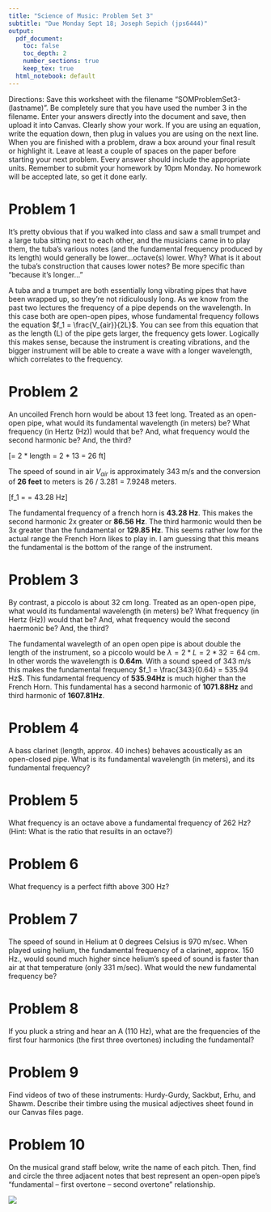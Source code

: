 ```yaml
---
title: "Science of Music: Problem Set 3"
subtitle: "Due Monday Sept 18; Joseph Sepich (jps6444)"
output:
  pdf_document: 
    toc: false
    toc_depth: 2
    number_sections: true
    keep_tex: true
  html_notebook: default
---
```


Directions: Save this worksheet with the filename “SOMProblemSet3-(lastname)”. Be completely sure that you have used the number 3 in the filename. Enter your answers directly into the document and save, then upload it into Canvas. Clearly show your work. If you are using an equation, write the equation down, then plug in values you are using on the next line.  When you are finished with a problem, draw a box around your final result or highlight it.  Leave at least a couple of spaces on the paper before starting your next problem.  Every answer should include the appropriate units. Remember to submit your homework by 10pm Monday.  No homework will be accepted late, so get it done early.


# Problem 1

It’s pretty obvious that if you walked into class and saw a small trumpet and a large tuba sitting next to each other, and the musicians came in to play them, the tuba’s various notes (and the fundamental frequency produced by its length) would generally be lower…octave(s) lower.  Why? What is it about the tuba’s construction that causes lower notes? Be more specific than “because it’s longer…”

A tuba and a trumpet are both essentially long vibrating pipes that have been wrapped up, so they're not ridiculously long. As we know from the past two lectures the frequency of a pipe depends on the wavelength. In this case both are open-open pipes, whose fundamental frequency follows the equation $f_1 = \frac{V_{air}}{2L}$. You can see from this equation that as the length (L) of the pipe gets larger, the frequency gets lower. Logically this makes sense, because the instrument is creating vibrations, and the bigger instrument will be able to create a wave with a longer wavelength, which correlates to the frequency.

# Problem 2

An uncoiled French horn would be about 13 feet long. Treated as an open-open pipe, what would its fundamental wavelength (in meters) be? What frequency (in Hertz (Hz)) would that be? And, what frequency would the second harmonic be? And, the third?

\[\lambda = 2 * length = 2 * 13 = 26 ft\]

The speed of sound in air $V_{air}$ is approximately 343 m/s and the conversion of **26 feet** to meters is 26 / 3.281 = 7.9248 meters.

\[f_1 = \frac{343}{7.9248} = 43.28 Hz\]

The fundamental frequency of a french horn is **43.28 Hz**. This makes the second harmonic 2x greater or **86.56 Hz**. The third harmonic would then be 3x greater than the fundamental or **129.85 Hz**. This seems rather low for the actual range the French Horn likes to play in. I am guessing that this means the fundamental is the bottom of the range of the instrument.

# Problem 3

By contrast, a piccolo is about 32 cm long. Treated as an open-open pipe, what would its fundamental wavelength (in meters) be? What frequency (in Hertz (Hz)) would that be? And, what frequency would the second haermonic be? And, the third?

The fundamental wavelegth of an open open pipe is about double the length of the instrument, so a piccolo would be $\lambda = 2 * L = 2 * 32 = 64$ cm. In other words the wavelength is **0.64m**. With a sound speed of 343 m/s this makes the fundamental frequency $f_1 = \frac{343}{0.64} = 535.94 Hz$. This fundamental frequency of **535.94Hz** is much higher than the French Horn. This fundamental has a second harmonic of **1071.88Hz** and third harmonic of **1607.81Hz**.

# Problem 4

A bass clarinet (length, approx. 40 inches) behaves acoustically as an open-closed pipe. What is its fundamental wavelength (in meters), and its fundamental frequency?

# Problem 5

What frequency is an octave above a fundamental frequency of 262 Hz? (Hint: What is the ratio that resuilts in an octave?)

# Problem 6

What frequency is a perfect fifth above 300 Hz? 

# Problem 7

The speed of sound in Helium at 0 degrees Celsius is 970 m/sec.  When played using helium, the fundamental frequency of a clarinet, approx. 150 Hz., would sound much higher since helium’s speed of sound is faster than air at that temperature (only 331 m/sec). What would the new fundamental frequency be? 

# Problem 8

If you pluck a string and hear an A (110 Hz), what are the frequencies of the first four harmonics (the first three overtones) including the fundamental?

# Problem 9

Find videos of two of these instruments: Hurdy-Gurdy, Sackbut, Erhu, and Shawm. Describe their timbre using the musical adjectives sheet found in our Canvas files page.

# Problem 10

On the musical grand staff below, write the name of each pitch. Then, find and circle the three adjacent notes that best represent an open-open pipe’s “fundamental – first overtone – second overtone” relationship. 

![](ProblemSet3Staff.png)













